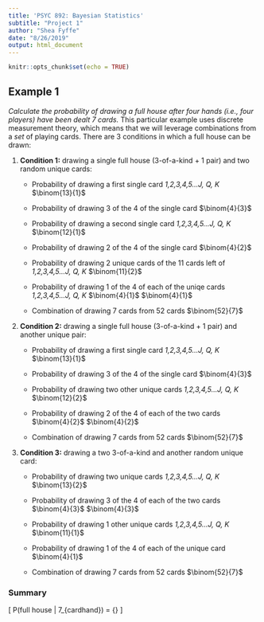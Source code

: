 ```yaml
---
title: 'PSYC 892: Bayesian Statistics'
subtitle: "Project 1"
author: "Shea Fyffe"
date: "8/26/2019"
output: html_document
---
```


```r
knitr::opts_chunk$set(echo = TRUE)
```

## Example 1
*Calculate the probability of drawing a full house after four hands (i.e., four players) have been dealt 7 cards.* This particular example uses discrete measurement theory, which means that we will leverage combinations from a *set* of playing cards.
There are 3 conditions in which a full house can be drawn:

1. **Condition 1:** drawing a single full house (3-of-a-kind + 1 pair) and two random unique cards:

   - Probability of drawing a first single card *1,2,3,4,5...J, Q, K*   $\binom{13}{1}$

   - Probability of drawing 3 of the 4 of the single card   $\binom{4}{3}$

   - Probability of drawing a second single card *1,2,3,4,5...J, Q, K*   $\binom{12}{1}$

   - Probability of drawing 2 of the 4 of the single card   $\binom{4}{2}$

   - Probability of drawing 2 unique cards of the 11 cards left of *1,2,3,4,5...J, Q, K*   $\binom{11}{2}$

   - Probability of drawing 1 of the 4 of each of the uniqe cards *1,2,3,4,5...J, Q, K*   $\binom{4}{1}$   $\binom{4}{1}$

   - Combination of drawing 7 cards from 52 cards $\binom{52}{7}$

2. **Condition 2:** drawing a single full house (3-of-a-kind + 1 pair) and another unique pair:

   - Probability of drawing a first single card *1,2,3,4,5...J, Q, K*   $\binom{13}{1}$

   - Probability of drawing 3 of the 4 of the single card   $\binom{4}{3}$

   - Probability of drawing two other unique cards *1,2,3,4,5...J, Q, K*   $\binom{12}{2}$

   - Probability of drawing 2 of the 4 of each of the two cards   $\binom{4}{2}$   $\binom{4}{2}$

   - Combination of drawing 7 cards from 52 cards $\binom{52}{7}$

3. **Condition 3:** drawing a two 3-of-a-kind and another random unique card:

   - Probability of drawing two unique cards *1,2,3,4,5...J, Q, K*   $\binom{13}{2}$

   - Probability of drawing 3 of the 4 of each of the two cards   $\binom{4}{3}$   $\binom{4}{3}$

   - Probability of drawing 1 other unique cards *1,2,3,4,5...J, Q, K*   $\binom{11}{1}$

   - Probability of drawing 1 of the 4 of each of the unique card   $\binom{4}{1}$

   - Combination of drawing 7 cards from 52 cards   $\binom{52}{7}$
   
### Summary
\[
P(full house | 7_{cardhand}) = \frac{\binom{13}{1}\binom{4}{3}\binom{12}{1}\binom{4}{2}\binom{11}{2}\binom{4}{1}\binom{4}{1} + \binom{13}{1}\binom{4}{3}\binom{12}{2}\binom{4}{2}\binom{4}{2} + \binom{13}{2}\binom{4}{3}\binom{11}{1}\binom{4}{1}}
{\binom{52}{7}}
\]
